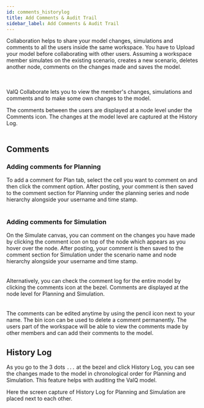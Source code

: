 ```yaml
---
id: comments_historylog
title: Add Comments & Audit Trail
sidebar_label: Add Comments & Audit Trail
---
```


<div style={{textAlign: 'justify'}}>
Collaboration helps to share your model changes, simulations and comments to all the users inside the same workspace.
You have to <Link to={useBaseUrl('docs/storage/storage-collaboration#upload-valq-model-to-your-workspace')}>Upload</Link> your model before collaborating with other users.
Assuming a workspace member simulates on the existing scenario, creates a new scenario, deletes
another node, comments on the changes made and saves the model.
</div> <br />

<div style={{textAlign: 'center'}}>
  <Zoom>
<img alt="" src={useBaseUrl("/doc-images//SC5.11.png")} />
  </Zoom>
</div><br />

ValQ Collaborate lets you to view the member's changes, simulations and comments and to make some own changes to the model.

<div style={{textAlign: 'justify'}}>
The comments between the users are displayed at a node level under the <Link to={useBaseUrl('docs/storage/comments_historylog#comments')}>Comments</Link> icon.    
The changes at the model level are captured at the <Link to={useBaseUrl('docs/storage/comments_historylog#history-log')}>History Log</Link>.

</div> <br />

<div style={{textAlign: 'center'}}>
  <Zoom>
<img alt="" src={useBaseUrl("/doc-images//SC5.12.1.png")} />
  </Zoom>
</div>

## Comments

### Adding comments for Planning

<div style={{textAlign: 'justify'}}>
To add a comment for Plan tab, select the cell you want to comment on and then click the comment option.
After posting, your comment is then saved to the comment section for Planning under the planning series and node hierarchy alongside
your username and time stamp.
</div> <br /> 

<div style={{textAlign: 'center'}}>
  <Zoom>
<img alt="" src={useBaseUrl("/doc-images//SC5.7.2.png")} />
  </Zoom>
</div>

### Adding comments for Simulation

<div style={{textAlign: 'justify'}}>
On the Simulate canvas, you can comment on the changes you have made by clicking the comment
icon on top of the node which appears as you hover over the node. After posting, your comment is then saved to the comment section for Simulation under the scenario name and node hierarchy
alongside your username and time stamp.
</div> <br /> 

<div style={{textAlign: 'center'}}>
  <Zoom>
<img alt="" src={useBaseUrl("/doc-images//SC5.7.1.png")} />
  </Zoom>
</div> <br />

<div style={{textAlign: 'justify'}}>
Alternatively, you can check the comment log for the entire model by
clicking the comments icon at the bezel. Comments are displayed at the
node level for Planning and Simulation.
</div> <br />

<div style={{textAlign: 'center'}}>
  <Zoom>
<img alt="" src={useBaseUrl("/doc-images//SC5.8.png")} />
  </Zoom>
</div><br />

<div style={{textAlign: 'justify'}}>
The comments can be edited anytime by using the pencil icon next to your name. The bin icon can be used to delete a comment permanently.
The users part of the workspace will be able to view the comments made by other members and can add their comments to the model.
</div>

## History Log

<div style={{textAlign: 'justify'}}>

As you go to the 3 dots `...` at the bezel and click History Log, you can see the 
changes made to the model in chronological order for Planning and Simulation. This
feature helps with auditing the ValQ model.
</div>

Here the screen capture of History Log for Planning and Simulation are placed next to each other.

<div style={{textAlign: 'center'}}>
  <Zoom>
<img alt="" src={useBaseUrl("/doc-images//SC5.9.png")} />
  </Zoom>
</div>



